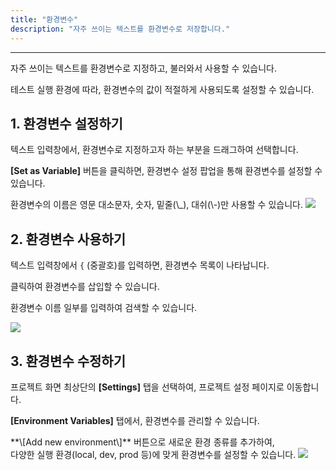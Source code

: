 ```yaml
---
title: "환경변수"
description: "자주 쓰이는 텍스트를 환경변수로 저장합니다."
---
```


---

자주 쓰이는 텍스트를 환경변수로 지정하고, 불러와서 사용할 수 있습니다.

테스트 실행 환경에 따라, 환경변수의 값이 적절하게 사용되도록 설정할 수 있습니다.

## 1. 환경변수 설정하기

텍스트 입력창에서, 환경변수로 지정하고자 하는 부분을 드래그하여 선택합니다.

**\[Set as Variable\]** 버튼을 클릭하면, 환경변수 설정 팝업을 통해 환경변수를 설정할 수 있습니다.

<Note>
  환경변수의 이름은 영문 대소문자, 숫자, 밑줄(\_), 대쉬(\-)만 사용할 수
  있습니다.
</Note>

<img src="/assets/write/env-variable/env-variable-set.png" />

## 2. 환경변수 사용하기

텍스트 입력창에서 `{` (중괄호)를 입력하면, 환경변수 목록이 나타납니다.

클릭하여 환경변수를 삽입할 수 있습니다.

<Note>환경변수 이름 일부를 입력하여 검색할 수 있습니다.</Note>

<img src="/assets/write/env-variable/env-variable-use.png" />

## 3. 환경변수 수정하기

프로젝트 화면 최상단의 **\[Settings\]** 탭을 선택하여, 프로젝트 설정 페이지로 이동합니다.

**\[Environment Variables\]** 탭에서, 환경변수를 관리할 수 있습니다.

<Note>
  **\[Add new environment\]** 버튼으로 새로운 환경 종류를 추가하여, <br />
  다양한 실행 환경(local, dev, prod 등)에 맞게 환경변수를 설정할 수 있습니다.
</Note>

<img src="/assets/write/env-variable/env-variable-settings.png" />

